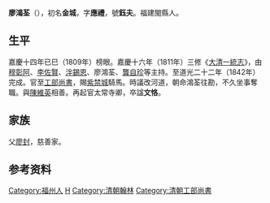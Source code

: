 '''廖鴻荃'''（{{bd|?||?||}}），初名'''金城'''，字'''應禮'''，號'''鈺夫'''。福建閩縣人。

== 生平 ==
嘉慶十四年已巳（1809年）榜眼。嘉慶十六年（1811年）三修《[[大清一統志|大清一統志]]》，由[[穆彰阿|穆彰阿]]、[[李佐賢|李佐賢]]、[[泮錫恩|泮錫恩]]、廖鴻荃、[[龔自珍|龔自珍]]等主持。至道光二十二年（1842年）完成。官至[[工部尚書|工部尚書]]，賜[[紫禁城|紫禁城]]騎馬。時議改河道，朝命鴻荃往勘，不久坐事奪職。與[[陳維英|陳維英]]相善。再起官太常寺卿，卒諡'''文恪'''。

== 家族 ==
父[[廖封|廖封]]，慈善家。

== 参考资料 ==
{{reflist}}

{{嘉慶十四年己巳恩科殿試金榜}}

{{Authority control}}

{{DEFAULTSORT:Liao廖}}
[[Category:福州人|Category:福州人]]
[[Category:廖姓|H]]
[[Category:清朝翰林|Category:清朝翰林]]
[[Category:清朝工部尚書|Category:清朝工部尚書]]